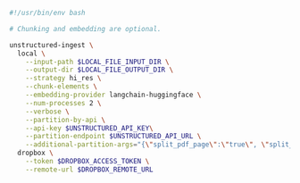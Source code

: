 ```bash CLI
#!/usr/bin/env bash

# Chunking and embedding are optional.

unstructured-ingest \
  local \
    --input-path $LOCAL_FILE_INPUT_DIR \
    --output-dir $LOCAL_FILE_OUTPUT_DIR \
    --strategy hi_res \
    --chunk-elements \
    --embedding-provider langchain-huggingface \
    --num-processes 2 \
    --verbose \
    --partition-by-api \
    --api-key $UNSTRUCTURED_API_KEY\
    --partition-endpoint $UNSTRUCTURED_API_URL \
    --additional-partition-args="{\"split_pdf_page\":\"true\", \"split_pdf_allow_failed\":\"true\", \"split_pdf_concurrency_level\": 15}" \
  dropbox \
    --token $DROPBOX_ACCESS_TOKEN \
    --remote-url $DROPBOX_REMOTE_URL
```
